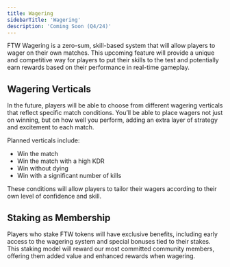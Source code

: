 ```yaml
---
title: Wagering
sidebarTitle: 'Wagering'
description: 'Coming Soon (Q4/24)'
---
```


FTW Wagering is a zero-sum, skill-based system that will allow players to wager on their own matches. This upcoming feature will provide a unique and competitive way for players to put their skills to the test and potentially earn rewards based on their performance in real-time gameplay.

## Wagering Verticals

In the future, players will be able to choose from different wagering verticals that reflect specific match conditions. You’ll be able to place wagers not just on winning, but on how well you perform, adding an extra layer of strategy and excitement to each match.

Planned verticals include:

- Win the match
- Win the match with a high KDR
- Win without dying
- Win with a significant number of kills

These conditions will allow players to tailor their wagers according to their own level of confidence and skill.

## Staking as Membership

Players who stake FTW tokens will have exclusive benefits, including early access to the wagering system and special bonuses tied to their stakes. This staking model will reward our most committed community members, offering them added value and enhanced rewards when wagering.
